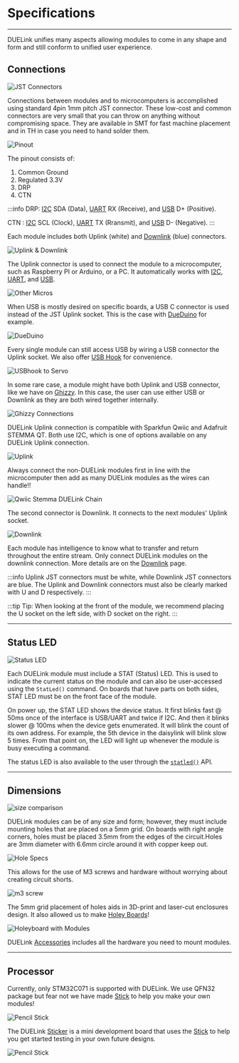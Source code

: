 # Specifications

---

DUELink unifies many aspects allowing modules to come in any shape and form and still conform to unified user experience.

## Connections

![JST Connectors](pathname:///img/jst-specs.png)

Connections between modules and to microcomputers is accomplished using standard 4pin 1mm pitch JST connector. These low-cost and common connectors are very small that you can throw on anything without compromising space. They are available in SMT for fast machine placement and in TH in case you need to hand solder them.

![Pinout](pathname:///img/pinout.png)

The pinout consists of:

1. Common Ground
2. Regulated 3.3V
3. DRP
4. CTN

:::info
DRP: [I2C](interface/i2c) SDA (Data), [UART](interface/uart) RX (Receive), and [USB](interface/usb) D+ (Positive).

CTN : [I2C](interface/i2c) SCL (Clock), [UART](interface/uart) TX (Rransmit), and [USB](interface/usb) D- (Negative).
:::

Each module includes both Uplink (white) and [Downlink](interface/downlink) (blue) connectors.

![Uplink & Downlink](pathname:///img/uplink-downlink.png)

The Uplink connector is used to connect the module to a microcomputer, such as Raspberry PI or Arduino, or a PC. It automatically works with [I2C](interface/i2c), [UART](interface/uart), and [USB](interface/usb).

![Other Micros](pathname:///img/other-micros.png)

When USB is mostly desired on specific boards, a USB C connector is used instead of the JST Uplink socket. This is the case with [DueDuino](catalog/microcomputer/dueduino) for example.

![DueDuino](pathname:///img/dueduino-uplink.png)

Every single module can still access USB by wiring a USB connector the Uplink socket. We also offer [USB Hook](catalog/accessory/usb-hook) for convenience.

![USBhook to Servo](pathname:///img/usbhook-servo-x1.png)

In some rare case, a module might have both Uplink and USB connector, like we have on [Ghizzy](catalog/microcomputer/ghizzy.mdx). In this case, the user can use either USB or Downlink as they are both wired together internally.

![Ghizzy Connections](pathname:///img/ghizzy-connections.png)

DUELink Uplink connection is compatible with Sparkfun Qwiic and Adafruit STEMMA QT.
Both use I2C, which is one of options available on any DUELink Uplink connection.

![Uplink](pathname:///img/uplink.png)

Always connect the non-DUELink modules first in line with the microcomputer then add as many DUELink modules as the wires can handle!!

![Qwiic Stemma DUELink Chain](pathname:///img/qwiic-stemma-duelink.png)

The second connector is Downlink. It connects to the next modules' Uplink socket.

![Downlink](pathname:///img/downlink.png)

Each module has intelligence to know what to transfer and return throughout the entire stream. Only connect DUELink modules on the downlink connection. More details are on the [Downlink](interface/downlink) page.

:::info
Uplink JST connectors must be white, while Downlink JST connectors are blue. The Uplink and Downlink connectors must also be clearly marked with U and D respectively. 
:::

:::tip
Tip: When looking at the front of the module, we recommend placing the U socket on the left side, with D socket on the right.
:::

---

## Status LED

![Status LED](pathname:///img/status-led.gif)

Each DUELink module must include a STAT (Status) LED. This is used to indicate the current status on the module and can also be user-accessed using the `StatLed()` command. On boards that have parts on both sides, STAT LED must be on the front face of the module.

On power up, the STAT LED shows the device status. It first blinks fast @ 50ms once of the interface is USB/UART and twice if I2C. And then it blinks slower @ 100ms when the device gets enumerated. It will blink the count of its own address. For example, the 5th device in the daisylink will blink slow 5 times. From that point on, the LED will light up whenever the module is busy executing a command.

The status LED is also available to the user through the [`statled()`](./engine/stdlib.mdx) API.

---

## Dimensions

![size comparison](pathname:///img/size-comparison.png)

DUELink modules can be of any size and form; however, they must include mounting holes that are placed on a 5mm grid. On boards with right angle corners, holes must be placed 3.5mm from the edges of the circuit.Holes are 3mm diameter with 6.6mm circle around it with copper keep out.

![Hole Specs](pathname:///img/duelink-hole-specs.png)

This allows for the use of M3 screws and hardware without worrying about creating circuit shorts.

![m3 screw](pathname:///img/m3-screw.png)

The 5mm grid placement of holes aids in 3D-print and laser-cut enclosures design. It also allowed us to make [Holey Boards](catalog/accessory/holey-board)!

![Holeyboard with Modules](pathname:///img/holeyboard-modules.png)

DUELink [Accessories](catalog/accessories) includes all the hardware you need to mount modules.

---

## Processor

Currently, only STM32C071 is supported with DUELink. We use QFN32 package but fear not we have made [Stick](catalog/microcomputer/stick) to help you make your own modules!

![Pencil Stick](pathname:///img/pencil-stick.png)

The DUELink [Sticker](catalog/accessory/sticker) is a mini development board that uses the [Stick](catalog/microcomputer/stick) to help you get started testing in your own future designs.

![Pencil Stick](pathname:///img/catalog/sticker-front.png)

